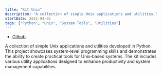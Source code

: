 ```yaml
---
title: "Kit Unix"
description: "A collection of simple Unix applications and utilities."
startDate: 2021-04-01
tags: ["Python", "Unix", "System Tools", "Utilities"]
---
```


- [Github](https://github.com/BeautifulPhoenix/Kit-Unix)

A collection of simple Unix applications and utilities developed in Python. This project showcases system-level programming skills and demonstrates the ability to create practical tools for Unix-based systems. The kit includes various utility applications designed to enhance productivity and system management capabilities.